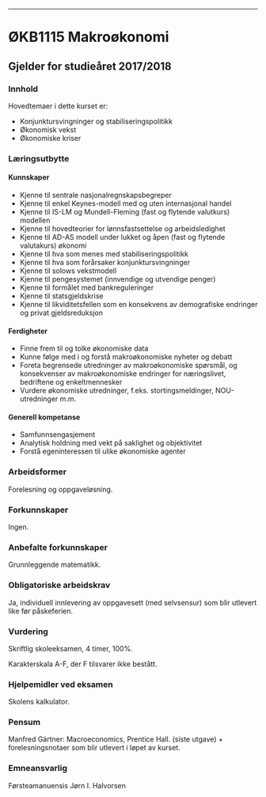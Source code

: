 ---
# ØKB1115 Makroøkonomi

## Gjelder for studieåret 2017/2018

### Innhold
Hovedtemaer i dette kurset er:
  
- Konjunktursvingninger og stabiliseringspolitikk
- Økonomisk vekst
- Økonomiske kriser
    
### Læringsutbytte
#### Kunnskaper
- Kjenne til sentrale nasjonalregnskapsbegreper
- Kjenne til enkel Keynes-modell med og uten internasjonal handel  
- Kjenne til IS-LM og Mundell-Fleming (fast og flytende valutkurs) modellen  
- Kjenne til hovedteorier for lønnsfastsettelse og arbeidsledighet
- Kjenne til AD-AS modell under lukket og åpen (fast og flytende valutakurs) økonomi  
- Kjenne til hva som menes med stabiliseringspolitikk
- Kjenne til hva som forårsaker konjunktursvingninger
- Kjenne til solows vekstmodell
- Kjenne til pengesystemet (innvendige og utvendige penger)
- Kjenne til formålet med bankreguleringer 
- Kjenne til statsgjeldskrise
- Kjenne til likviditetsfellen som en konsekvens av demografiske endringer og privat gjeldsreduksjon

#### Ferdigheter
- Finne frem til og tolke økonomiske data
- Kunne følge med i og forstå makroøkonomiske nyheter og debatt
- Foreta begrensede utredninger av makroøkonomiske spørsmål, og konsekvenser av makroøkonomiske endringer for næringslivet, bedriftene og enkeltmennesker 
- Vurdere økonomiske utredninger, f.eks. stortingsmeldinger, NOU-utredninger m.m.

#### Generell kompetanse
- Samfunnsengasjement
- Analytisk holdning med vekt på saklighet og objektivitet
- Forstå egeninteressen til ulike økonomiske agenter

### Arbeidsformer
Forelesning og oppgaveløsning.
 
### Forkunnskaper
Ingen.

### Anbefalte forkunnskaper
Grunnleggende matematikk.

### Obligatoriske arbeidskrav
Ja, individuell innlevering av oppgavesett (med selvsensur) som blir utlevert like før påskeferien.

### Vurdering
Skriftlig skoleeksamen, 4 timer, 100%.

Karakterskala A-F, der F tilsvarer ikke bestått.

### Hjelpemidler ved eksamen
Skolens kalkulator.

### Pensum
Manfred Gärtner: Macroeconomics, Prentice Hall. (siste utgave) + forelesningsnotaer som blir utlevert i løpet av kurset.

### Emneansvarlig
Førsteamanuensis Jørn I. Halvorsen
